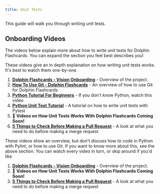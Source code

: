```yaml
---
title: Unit Tests
---
```


This guide will walk you through writing unit tests.  

## Onboarding Videos

The videos below explain more about how to write unit tests for Dolphin Flashcards. You can expand the section you feel best describes you!

<AccordionGroup>
  <Accordion title="I'm new to Python or writing unit tests">
  These videos give an in depth explanation on how writing unit tests works. It's best to watch them one-by-one.

1. **[Dolphin Flashcards - Vision Onboarding](https://youtu.be/M8AIASbV4oY?si=gO5IiYt0SdqHXT8F)** - Overview of the project.
2. **[How To Use Git - Dolphin Flashcards](https://youtu.be/aXcfZetoSCg)** - An overview of how to use Git for Dolphin Flashcards
3. **[Python Tutorial For Beginners](https://www.youtube.com/watch?v=kqtD5dpn9C8)** - If you don't know Python, watch this video
4. **[Python Unit Test Tutorial](https://www.youtube.com/watch?v=YbpKMIUjvK8)** - A tutorial on how to write unit tests with Pytest
5. 🚀 **Videos on How Unit Tests Works With Dolphin Flashcards Coming Soon!**
6. **[5 Things to Check Before Making a Pull Request](https://www.youtube.com/watch?v=-O8Mlnv1z3I)** - A look at what you need to do before making a merge request

  </Accordion>

  <Accordion title="I already know Python and Pytest">
  These videos show an overview, but don't discuss how to code in Python with Pylint, or how to use Git. If you want to know more about this, see the above section. You can watch every video in turn, or skip around if you'd like

1. **[Dolphin Flashcards - Vision Onboarding](https://youtu.be/M8AIASbV4oY?si=gO5IiYt0SdqHXT8F)** - Overview of the project.
2. 🚀 **Videos on How Unit Tests Works With Dolphin Flashcards Coming Soon!**
3. **[5 Things to Check Before Making a Pull Request](https://www.youtube.com/watch?v=-O8Mlnv1z3I)** - A look at what you need to do before making a merge request

  </Accordion>
</AccordionGroup>
